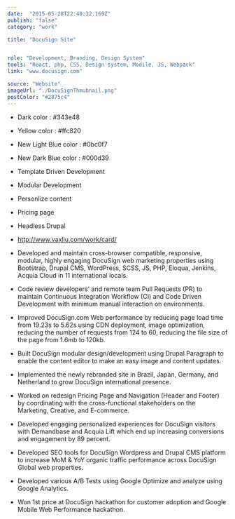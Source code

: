 ```yaml
---
date:  "2015-05-28T22:40:32.169Z"
publish: "false" 
category: "work"

title: "DocuSign Site"


role: "Development, Branding, Design System"
tools: "React, php, CSS, Design system, Modile, JS, Webpack" 
link: "www.docusign.com" 

source: "Website"
imageUrl: "./DocuSignThmubnail.png"
postColor: "#2875c4"
---
```


- Dark color : #343e48
- Yellow color : #ffc820
- New Light Blue color : #0bc0f7
- New Dark Blue color : #000d39

- Template Driven Development
- Modular Development
- Personlize content
- Pricing page
- Headless Drupal
- http://www.vaxliu.com/work/card/

- Developed and maintain cross-browser compatible, responsive, modular, highly engaging DocuSign web marketing properties using Bootstrap, Drupal CMS, WordPress, SCSS, JS, PHP, Eloqua, Jenkins, Acquia Cloud in 11 international locals.
- Code review developers' and remote team Pull Requests (PR) to maintain Continuous Integration Workflow (CI) and Code Driven Development with minimum manual interaction on environments.
- Improved DocuSign.com Web performance by reducing page load time from 19.23s to 5.62s using CDN deployment, image optimization, reducing the number of requests from 124 to 60, reducing the file size of the page from 1.6mb to 120kb. 
- Built DocuSign modular design/development using Drupal Paragraph to enable the content editor to make an easy image and content updates.
- Implemented the newly rebranded site in Brazil, Japan, Germany, and Netherland to grow DocuSign international presence.
- Worked on redesign Pricing Page and Navigation (Header and Footer) by coordinating with the cross-functional stakeholders on the Marketing, Creative, and E-commerce. 
- Developed engaging personalized experiences for DocuSign visitors with Demandbase and Acquia Lift which end up increasing conversions and engagement by 89 percent.
- Developed SEO tools for DocuSign Wordpress and Drupal CMS platform to increase MoM & YoY organic traffic performance across DocuSign Global web properties.
- Developed various A/B Tests using Google Optimize and analyze using Google Analytics.
- Won 1st price at DocuSign hackathon for customer adoption and Google Mobile Web Performance hackathon.